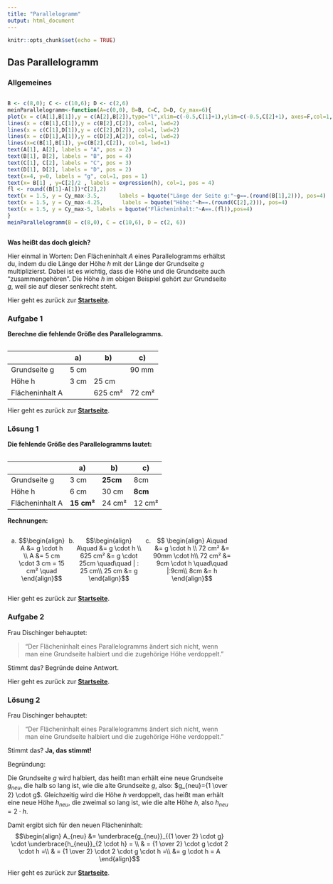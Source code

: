 ```yaml
---
title: "Parallelogramm"
output: html_document
---
```


```r
knitr::opts_chunk$set(echo = TRUE)
```

## Das Parallelogramm{.tabset}

### Allgemeines
:::: {style="display: flex;"}

::: {}
<!-- First div -->
```r
B <- c(8,0); C <- c(10,6); D <- c(2,6)
meinParallelogramm<-function(A=c(0,0), B=B, C=C, D=D, Cy_max=6){
plot(x = c(A[1],B[1]),y = c(A[2],B[2]),type="l",xlim=c(-0.5,C[1]+1),ylim=c(-0.5,C[2]+1), axes=F,col=1,lwd=2,xlab = "",ylab="")
lines(x = c(B[1],C[1]),y = c(B[2],C[2]), col=1, lwd=2)
lines(x = c(C[1],D[1]),y = c(C[2],D[2]), col=1, lwd=2)
lines(x = c(D[1],A[1]),y = c(D[2],A[2]), col=1, lwd=2)
lines(x=c(B[1],B[1]), y=c(B[2],C[2]), col=1, lwd=1)
text(A[1], A[2], labels = "A", pos = 2)
text(B[1], B[2], labels = "B", pos = 4)
text(C[1], C[2], labels = "C", pos = 3)
text(D[1], D[2], labels = "D", pos = 2)
text(x=4, y=0, labels = "g", col=1, pos = 1)
text(x= B[1] , y=C[2]/2 , labels = expression(h), col=1, pos = 4)
fl <- round((B[1]-A[1])*C[2],2)
text(x = 1.5, y = Cy_max-3.5,      labels = bquote("Länge der Seite g:"~g==.(round(B[1],2))), pos=4)
text(x = 1.5, y = Cy_max-4.25,      labels = bquote("Höhe:"~h==.(round(C[2],2))), pos=4)
text(x = 1.5, y = Cy_max-5, labels = bquote("Flächeninhalt:"~A==.(fl)),pos=4)
}
meinParallelogramm(B = c(8,0), C = c(10,6), D = c(2, 6))
```

:::

::: {}
<!-- Second div -->

<br><br><br><br><br><br>

**Flächeninhalt des Parallelogramms:** 

$$A = g \cdot h$$  

**Umfang des Parallelogramms**
$$U = a + b + c + d$$
:::

::::

**Was heißt das doch gleich?**

Hier einmal in Worten: Den Flächeninhalt $A$ eines Parallelogramms erhältst du, indem du die Länge der Höhe $h$ mit der Länge der Grundseite $g$ multiplizierst. Dabei ist es wichtig, dass die Höhe und die Grundseite auch "zusammengehören". Die Höhe $h$ im obigen Beispiel gehört zur Grundseite $g$, weil sie auf dieser senkrecht steht.


Hier geht es zurück zur [**Startseite**](https://gdischinger.github.io/Mathe_8d/03FormelnErstellen/20210118/FlächenberechnungErinnerung.html).

### Aufgabe 1
**Berechne die fehlende Größe des Parallelogramms.**
```r
```
<br> |a) |b) | c)
------|------|------|-----
 Grundseite g| 5 cm | | 90 mm
 Höhe h | 3 cm | 25 cm | 
 Flächeninhalt A|  | 625 cm² | 72 cm²

Hier geht es zurück zur [**Startseite**](https://gdischinger.github.io/Mathe_8d/03FormelnErstellen/20210118/FlächenberechnungErinnerung.html).

### Lösung 1
**Die fehlende Größe des Parallelogramms lautet:**
```r
```
<br> |a) |b) | c)
------|------|------|-----
 Grundseite g| 3 cm |**25cm** | 8cm
 Höhe h | 6 cm | 30 cm | **8cm** 
 Flächeninhalt A| **15 cm²** | 24 cm² | 12 cm²
 
 **Rechnungen:**
 
:::: {style="display: flex;"}

::: {}
a)
$$\begin{align} A &= g \cdot h \\
A &= 5 cm \cdot 3 cm = 15 cm² \quad \end{align}$$
:::

::: {}

:::

::: {}
b) 
$$\begin{align} A\quad &= g \cdot h \\
625 cm² &= g \cdot 25cm  \quad\quad | : 25 cm\\
25 cm &= g \end{align}$$
:::

::: {}

:::

::: {}
c)   
$$ \begin{align} A\quad &=  g \cdot h \\
72 cm² &= 90mm \cdot h\\
72 cm² &= 9cm \cdot h \quad\quad |:9cm\\
8cm &= h \end{align}$$
:::

:::: 
 
 
Hier geht es zurück zur [**Startseite**](https://gdischinger.github.io/Mathe_8d/03FormelnErstellen/20210118/FlächenberechnungErinnerung.html).



### Aufgabe 2

<!-- ```{r dirac1, animation.hook="gifski", interval=1.3, fig.align="center", echo=FALSE} -->
<!-- xxd <- c(0,1,2,3,4,5,6,7) -->
<!-- xxd <- c(xxd,rev(xxd)) -->
<!-- for(i in 1:length(xxd)){ -->
<!--   meinParallelogramm(B = c(xxd[i]*8/7,0), C = c(xxd[i]*10/7,xxd[i]*6/7), D = c(xxd[i]*2/7,xxd[i]*6/7)) -->
<!-- } -->
<!-- ``` -->


Frau Dischinger behauptet:

> "Der Flächeninhalt eines Parallelogramms ändert sich nicht, wenn man eine Grundseite halbiert und die zugehörige Höhe verdoppelt."

Stimmt das?
Begründe deine Antwort.

Hier geht es zurück zur [**Startseite**](https://gdischinger.github.io/Mathe_8d/03FormelnErstellen/20210118/FlächenberechnungErinnerung.html).


### Lösung 2

<!-- ```{r dirac1, animation.hook="gifski", interval=1.3, fig.align="center", echo=FALSE} -->
<!-- xxd <- c(0,1,2,3,4,5,6,7) -->
<!-- xxd <- c(xxd,rev(xxd)) -->
<!-- for(i in 1:length(xxd)){ -->
<!--   meinParallelogramm(B = c(xxd[i]*8/7,0), C = c(xxd[i]*10/7,xxd[i]*6/7), D = c(xxd[i]*2/7,xxd[i]*6/7)) -->
<!-- } -->
<!-- ``` -->


Frau Dischinger behauptet:

> "Der Flächeninhalt eines Parallelogramms ändert sich nicht, wenn man eine Grundseite halbiert und die zugehörige Höhe verdoppelt."

Stimmt das? **Ja, das stimmt!**

Begründung:

Die Grundseite $g$ wird halbiert, das heißt man erhält eine neue Grundseite $g_{neu}$, die halb so lang ist, wie die alte Grundseite $g$, also: $g_{neu}={1 \over 2} \cdot g$.
Gleichzeitig wird die Höhe $h$ verdoppelt, das heißt man erhält eine neue Höhe $h_{neu}$, die zweimal so lang ist, wie die alte Höhe $h$, also $h_{neu}= 2 \cdot h$.

Damit ergibt sich für den neuen Flächeninhalt:
$$\begin{align} A_{neu} &= \underbrace{g_{neu}}_{{1 \over 2} \cdot g} \cdot \underbrace{h_{neu}}_{2 \cdot h} = \\
& = {1 \over 2} \cdot g \cdot 2 \cdot h =\\
& = {1 \over 2} \cdot 2 \cdot g \cdot h =\\
&= g \cdot h = A \end{align}$$

Hier geht es zurück zur [**Startseite**](https://gdischinger.github.io/Mathe_8d/03FormelnErstellen/20210118/FlächenberechnungErinnerung.html).

